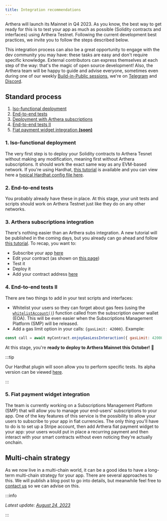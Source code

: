 ```yaml
---
title: Integration recommendations
---
```


Arthera will launch its Mainnet in Q4 2023. As you know, the best way to get ready for this is to test your app as much as possible (Solidity contracts and interfaces) using Arthera Testnet. Following the current development best practices, we invite you to follow the steps described below.

This integration process can also be a great opportunity to engage with the dev community you may have: these tasks are easy and don't require specific knowledge. External contributors can express themselves at each step of the way: that's the magic of open source development! Also, the Arthera team will be happy to guide and advise everyone, sometimes even during one of our weekly [Build-in-Public sessions](https://www.youtube.com/@Artherachain/streams), we're on [Telegram](https://t.me/artherachain/8) and [Discord](https://discord.gg/arthera).

## Standard process

1. [Iso-functional deployment](./integration-recommendations#1-iso-functional-deployment)
2. [End-to-end tests](./integration-recommendations#2-end-to-end-tests)
3. [Deployment with Arthera subscriptions](./integration-recommendations#3-arthera-subscriptions-integration)
4. [End-to-end tests II](./integration-recommendations#4-end-to-end-tests-ii)
5. [Fiat payment widget integration **(soon)**](./integration-recommendations#5-fiat-payment-widget-integration)

### 1. Iso-functional deployment

The very first step is to deploy your Solidity contracts to Arthera Tesnet without making any modification, meaning first without Arthera subscriptions. It should work the exact same way as any EVM-based network. If you're using Hardhat, [this tutorial](https://docs.arthera.net/build/developing-sc/using-hardhat) is available and you can view here a [typical Hardhat config file here](https://github.com/julienbrg/arthera-hardhat-example-typescript/blob/f861531cc403d869fbe0653651978d148578dc39/hardhat.config.ts#L40-L43).

### 2. End-to-end tests

You probably already have these in place. At this stage, your unit tests and scripts should work on Arthera Testnet just like they do on any other networks.

### 3. Arthera subscriptions integration

There's nothing easier than an Arthera subs integration. A new tutorial will be published in the coming days, but you already can go ahead and follow [this tutorial](https://docs.arthera.net/build/tutorials/use-subscriptions). To recap, you want to:

- Subscribe your app [here](https://wallet-test.arthera.net/)
- Edit your contract (as shown on [this page](https://docs.arthera.net/build/tutorials/use-subscriptions))
- Test it
- Deploy it
- Add your contract address [here](https://wallet-test.arthera.net/)

### 4. End-to-end tests II

There are two things to add in your test scripts and interfaces:

- Whitelist your users so they can forget about gas fees (using the [`whitelistAccount()`](../developing-sc/system-contracts/Subscribers#whitelistaccount)) function called from the subscription owner wallet (EOA). This will be even easier when the Subscriptions Management Platform (SMP) will be released.
- Add a gas limit option in your calls: `{gasLimit: 42000}`. Example:

```js
const call = await myContract.enjoyGasLessInteraction({ gasLimit: 42000 });
```

At this stage, you're **ready to deploy to Arthera Mainnet this October!** 🎉

:::tip

Our Hardhat plugin will soon allow you to perform specific tests. Its alpha version can be viewed [here](https://www.npmjs.com/package/@artherachain/hardhat-fakenet).

:::

### 5. Fiat payment widget integration

The team is currently working on a Subscriptions Management Platform (SMP) that will allow you to manage your end-users' subscriptions to your app. One of the key features of this service is the possibility to allow your users to subscribe to your app in fiat currencies. The only thing you'll have to do is to set up a Stripe account, then add Arthera fiat payment widget to your app: your users would put in place a recurring payment and then interact with your smart contracts without even noticing they're actually onchain.

## Multi-chain strategy

As we now live in a multi-chain world, it can be a good idea to have a long-term multi-chain strategy for your app. There are several approaches to this. We will publish a blog post to go into details, but meanwhile feel free to [contact us](https://t.me/artherachain/8) so we can advise on this.

:::info

_Latest update: [August 24, 2023](https://github.com/artheranet/arthera-docs)_

:::
